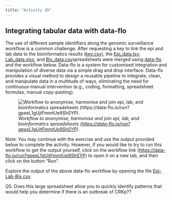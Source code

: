 ```yaml
---
title: "Activity 1D"
---
```


## **Integrating tabular data with data-flo**

The use of different sample identifiers along the genomic surveillance workflow is a common challenge. After requesting a key to link the epi and lab data to the bioinformatics results ([key.csv](docs/key.csv)), the [Epi_data.tsv](docs/Epi_data.tsv), [Lab_data.xlsx](docs/Lab_data.xlsx), and [Bix_data.csv](docs/Bix_data.csv)spreadsheets were merged using [data-flo](https://data-flo.io/) and the workflow below. Data-flo is a system for customised integration and manipulation of diverse data via a simple drag and drop interface. Data-flo provides a visual method to design a reusable pipeline to integrate, clean, and manipulate data in a multitude of ways, eliminating the need for continuous manual intervention (e.g., coding, formatting, spreadsheet formulas, manual copy-pasting).

![*Workflow to anonymise, harmonise and join epi, lab, and bioinformatics spreadsheets (<https://data-flo.io/run?gpeeL1gUjtFmmtUe9ShSYP>).*](docs/figure_dataflo.png)

Note: You may continue with the exercise and use the output provided below to complete the activity. However, if you would like to try to run this workflow to get the output yourself, click on the workflow link (<https://data-flo.io/run?gpeeL1gUjtFmmtUe9ShSYP>) to open it on a new tab, and then click on the button "Run". 

Explore the output of the above data-flo workflow by opening the file [Epi-Lab-Bix.csv](docs/Epi-Lab-Bix.csv).

Q5. Does this large spreadsheet allow you to quickly identify patterns that would help you determine if there is an outbreak of CRKp??
